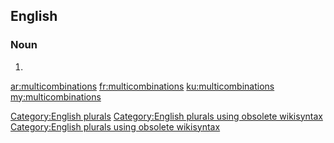 ==English==

===Noun===
{{head|en}}

# {{plural of|multicombination}}

[[Category:English plurals]][[Category:English plurals using obsolete wikisyntax]][[Category:English plurals using obsolete wikisyntax]]

[[ar:multicombinations]]
[[fr:multicombinations]]
[[ku:multicombinations]]
[[my:multicombinations]]